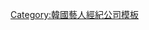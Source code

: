 {{Navbox
|name   = WidMay Entertainment
|title  = WidMay Entertainment
|titlestyle = background-color:#F5F5F5;
|groupstyle = background-color:#F5F5F5;
|belowstyle = background-color:#F5F5F5;
|listclass = hlist

|group1 = 代表
|list1  =
*安成民（안성민）

|group2 = 旗下藝人
|list2  =
*{{link-ko|金賢旭|김현욱 (방송인)}}
*{{link-ko|白種源|백종원 (배우)}}
*[[李己雨]]
*{{link-ko|安一權|안일권}}
*[[孫範俊]]
*[[金志雄]]
*[[修人]]
*[[洪綸材]]
*[[金利娜]]
*[[賈媛]]
*[[安智惠]]
*[[朴煥熙]]
*{{link-ko|池河允|지하윤}}
*[[金賢智]]
*[[Dan Di]]
*[[Snuper]]
*[[CHAR'S]]
}}
<noinclude>
[[Category:韓國藝人經紀公司模板]]
</noinclude>